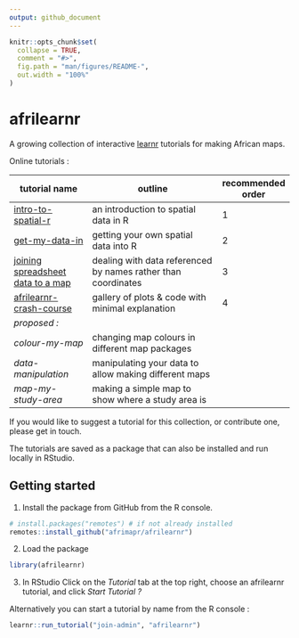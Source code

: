 ```yaml
---
output: github_document
---
```


<!-- README.md is generated from README.Rmd. Please edit that file -->
<!-- used devtools::build_readme() to update the md -->

```r
knitr::opts_chunk$set(
  collapse = TRUE,
  comment = "#>",
  fig.path = "man/figures/README-",
  out.width = "100%"
)
```

# afrilearnr

<!-- badges: start -->
<!-- badges: end -->

A growing collection of interactive [learnr](https://rstudio.github.io/learnr/) tutorials for making African maps.

Online tutorials :     

tutorial name           | outline                                   | recommended order
----------------------- | ----------------------------------------- | ---------------
[intro-to-spatial-r](https://andysouth.shinyapps.io/intro-to-spatial-r/) |   an introduction to spatial data in R | 1 
[get-my-data-in](https://andysouth.shinyapps.io/get-my-data-in/)     |    getting your own spatial data into R | 2
[joining spreadsheet data to a map](https://andysouth.shinyapps.io/join-admin/)         |    dealing with data referenced by names rather than coordinates | 3
[afrilearnr-crash-course](https://andysouth.shinyapps.io/afrilearnr-crash-course/) |   gallery of plots & code with minimal explanation | 4
*proposed :* ||
*colour-my-map*      | changing map colours in different map packages |
*data-manipulation*  | manipulating your data to allow making different maps |
*map-my-study-area*  | making a simple map to show where a study area is |


If you would like to suggest a tutorial for this collection, or contribute one, please get in touch.

The tutorials are saved as a package that can also be installed and run locally in RStudio.

## Getting started

1. Install the package from GitHub from the R console.

``` r
# install.packages("remotes") # if not already installed
remotes::install_github("afrimapr/afrilearnr")
```

2. Load the package

```r
library(afrilearnr)
```

3. In RStudio Click on the *Tutorial* tab at the top right, choose an afrilearnr tutorial, and click *Start Tutorial ?*

Alternatively you can start a tutorial by name from the R console :     

```r
learnr::run_tutorial("join-admin", "afrilearnr")
```


